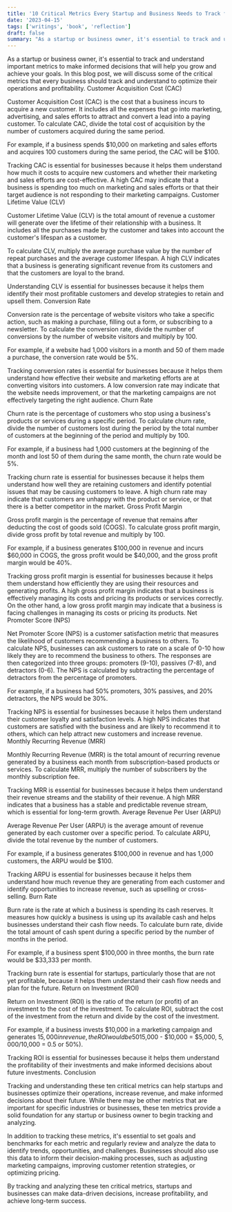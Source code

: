 ```yaml
---
title: '10 Critical Metrics Every Startup and Business Needs to Track for Success'
date: '2023-04-15'
tags: ['writings', 'book', 'reflection']
draft: false
summary: "As a startup or business owner, it's essential to track and understand important metrics to make informed decisions that will help you grow and achieve your..."
---
```


As a startup or business owner, it's essential to track and understand important metrics to make informed decisions that will help you grow and achieve your goals. In this blog post, we will discuss some of the critical metrics that every business should track and understand to optimize their operations and profitability.
Customer Acquisition Cost (CAC)

Customer Acquisition Cost (CAC) is the cost that a business incurs to acquire a new customer. It includes all the expenses that go into marketing, advertising, and sales efforts to attract and convert a lead into a paying customer. To calculate CAC, divide the total cost of acquisition by the number of customers acquired during the same period.

For example, if a business spends $10,000 on marketing and sales efforts and acquires 100 customers during the same period, the CAC will be $100.

Tracking CAC is essential for businesses because it helps them understand how much it costs to acquire new customers and whether their marketing and sales efforts are cost-effective. A high CAC may indicate that a business is spending too much on marketing and sales efforts or that their target audience is not responding to their marketing campaigns.
Customer Lifetime Value (CLV)

Customer Lifetime Value (CLV) is the total amount of revenue a customer will generate over the lifetime of their relationship with a business. It includes all the purchases made by the customer and takes into account the customer's lifespan as a customer.

To calculate CLV, multiply the average purchase value by the number of repeat purchases and the average customer lifespan. A high CLV indicates that a business is generating significant revenue from its customers and that the customers are loyal to the brand.

Understanding CLV is essential for businesses because it helps them identify their most profitable customers and develop strategies to retain and upsell them.
Conversion Rate

Conversion rate is the percentage of website visitors who take a specific action, such as making a purchase, filling out a form, or subscribing to a newsletter. To calculate the conversion rate, divide the number of conversions by the number of website visitors and multiply by 100.

For example, if a website had 1,000 visitors in a month and 50 of them made a purchase, the conversion rate would be 5%.

Tracking conversion rates is essential for businesses because it helps them understand how effective their website and marketing efforts are at converting visitors into customers. A low conversion rate may indicate that the website needs improvement, or that the marketing campaigns are not effectively targeting the right audience.
Churn Rate

Churn rate is the percentage of customers who stop using a business's products or services during a specific period. To calculate churn rate, divide the number of customers lost during the period by the total number of customers at the beginning of the period and multiply by 100.

For example, if a business had 1,000 customers at the beginning of the month and lost 50 of them during the same month, the churn rate would be 5%.

Tracking churn rate is essential for businesses because it helps them understand how well they are retaining customers and identify potential issues that may be causing customers to leave. A high churn rate may indicate that customers are unhappy with the product or service, or that there is a better competitor in the market.
Gross Profit Margin

Gross profit margin is the percentage of revenue that remains after deducting the cost of goods sold (COGS). To calculate gross profit margin, divide gross profit by total revenue and multiply by 100.

For example, if a business generates $100,000 in revenue and incurs $60,000 in COGS, the gross profit would be $40,000, and the gross profit margin would be 40%.

Tracking gross profit margin is essential for businesses because it helps them understand how efficiently they are using their resources and generating profits. A high gross profit margin indicates that a business is effectively managing its costs and pricing its products or services correctly. On the other hand, a low gross profit margin may indicate that a business is facing challenges in managing its costs or pricing its products.
Net Promoter Score (NPS)

Net Promoter Score (NPS) is a customer satisfaction metric that measures the likelihood of customers recommending a business to others. To calculate NPS, businesses can ask customers to rate on a scale of 0-10 how likely they are to recommend the business to others. The responses are then categorized into three groups: promoters (9-10), passives (7-8), and detractors (0-6). The NPS is calculated by subtracting the percentage of detractors from the percentage of promoters.

For example, if a business had 50% promoters, 30% passives, and 20% detractors, the NPS would be 30%.

Tracking NPS is essential for businesses because it helps them understand their customer loyalty and satisfaction levels. A high NPS indicates that customers are satisfied with the business and are likely to recommend it to others, which can help attract new customers and increase revenue.
Monthly Recurring Revenue (MRR)

Monthly Recurring Revenue (MRR) is the total amount of recurring revenue generated by a business each month from subscription-based products or services. To calculate MRR, multiply the number of subscribers by the monthly subscription fee.

Tracking MRR is essential for businesses because it helps them understand their revenue streams and the stability of their revenue. A high MRR indicates that a business has a stable and predictable revenue stream, which is essential for long-term growth.
Average Revenue Per User (ARPU)

Average Revenue Per User (ARPU) is the average amount of revenue generated by each customer over a specific period. To calculate ARPU, divide the total revenue by the number of customers.

For example, if a business generates $100,000 in revenue and has 1,000 customers, the ARPU would be $100.

Tracking ARPU is essential for businesses because it helps them understand how much revenue they are generating from each customer and identify opportunities to increase revenue, such as upselling or cross-selling.
Burn Rate

Burn rate is the rate at which a business is spending its cash reserves. It measures how quickly a business is using up its available cash and helps businesses understand their cash flow needs. To calculate burn rate, divide the total amount of cash spent during a specific period by the number of months in the period.

For example, if a business spent $100,000 in three months, the burn rate would be $33,333 per month.

Tracking burn rate is essential for startups, particularly those that are not yet profitable, because it helps them understand their cash flow needs and plan for the future.
Return on Investment (ROI)

Return on Investment (ROI) is the ratio of the return (or profit) of an investment to the cost of the investment. To calculate ROI, subtract the cost of the investment from the return and divide by the cost of the investment.

For example, if a business invests $10,000 in a marketing campaign and generates $15,000 in revenue, the ROI would be 50% ($15,000 - $10,000 = $5,000, $5,000/$10,000 = 0.5 or 50%).

Tracking ROI is essential for businesses because it helps them understand the profitability of their investments and make informed decisions about future investments.
Conclusion

Tracking and understanding these ten critical metrics can help startups and businesses optimize their operations, increase revenue, and make informed decisions about their future. While there may be other metrics that are important for specific industries or businesses, these ten metrics provide a solid foundation for any startup or business owner to begin tracking and analyzing.

In addition to tracking these metrics, it's essential to set goals and benchmarks for each metric and regularly review and analyze the data to identify trends, opportunities, and challenges. Businesses should also use this data to inform their decision-making processes, such as adjusting marketing campaigns, improving customer retention strategies, or optimizing pricing.

By tracking and analyzing these ten critical metrics, startups and businesses can make data-driven decisions, increase profitability, and achieve long-term success.
